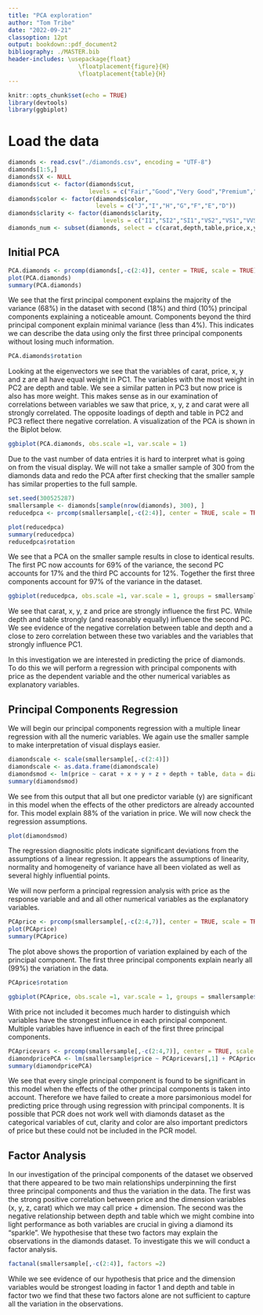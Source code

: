 ---
title: "PCA exploration"
author: "Tom Tribe"
date: "2022-09-21"
classoption: 12pt
output: bookdown::pdf_document2
bibliography: ./MASTER.bib
header-includes: \usepackage{float}
                    \floatplacement{figure}{H}
                    \floatplacement{table}{H}
---

```{r setup, include=FALSE}
knitr::opts_chunk$set(echo = TRUE)
library(devtools)
library(ggbiplot)
```

# Load the data

```{r}
diamonds <- read.csv("./diamonds.csv", encoding = "UTF-8")
diamonds[1:5,]
diamonds$X <- NULL
diamonds$cut <- factor(diamonds$cut, 
                       levels = c("Fair","Good","Very Good","Premium","Ideal"))
diamonds$color <- factor(diamonds$color, 
                         levels = c("J","I","H","G","F","E","D"))
diamonds$clarity <- factor(diamonds$clarity,
                           levels = c("I1","SI2","SI1","VS2","VS1","VVS2","VVS1","IF"))
diamonds_num <- subset(diamonds, select = c(carat,depth,table,price,x,y,z))
```

## Initial PCA

```{r}
PCA.diamonds <- prcomp(diamonds[,-c(2:4)], center = TRUE, scale = TRUE)
plot(PCA.diamonds)
summary(PCA.diamonds)
```

We see that the first principal component explains the majority of the variance (68%) in the dataset with second (18%) and third (10%) principal components explaining a noticeable amount. Components beyond the third principal component explain minimal variance (less than 4%). This indicates we can describe the data using only the first three principal components without losing much information.

```{r}
PCA.diamonds$rotation
```

Looking at the eigenvectors we see that the variables of carat, price, x, y and z are all have equal weight in PC1. The variables with the most weight in PC2 are depth and table. We see a similar patten in PC3 but now price is also has more weight. This makes sense as in our examination of correlations between variables we saw that price, x, y, z and carat were all strongly correlated. The opposite loadings of depth and table in PC2 and PC3 reflect there negative correlation.  A visualization of the PCA is shown in the Biplot below. 


```{r}
ggbiplot(PCA.diamonds, obs.scale =1, var.scale = 1)
```

Due to the vast number of data entries it is hard to interpret what is going on from the visual display. We will not take a smaller sample of 300 from the diamonds data and redo the PCA after first checking that the smaller sample has similar properties to the full sample.

```{r}
set.seed(300525287)
smallersample <- diamonds[sample(nrow(diamonds), 300), ]
reducedpca <- prcomp(smallersample[,-c(2:4)], center = TRUE, scale = TRUE)
```

```{r}
plot(reducedpca)
summary(reducedpca)
reducedpca$rotation
```

We see that a PCA on the smaller sample results in close to identical results. The first PC now accounts  for 69% of the variance, the second PC accounts for 17% and the third PC accounts for 12%. Together the first three components account for 97% of the variance in the dataset.

```{r}
ggbiplot(reducedpca, obs.scale =1, var.scale = 1, groups = smallersample$clarity)
```

We see that carat, x, y, z and price are strongly influence the first PC. While depth and table strongly (and reasonably equally) influence the second PC. We see evidence of the negative correlation between table and depth and a close to zero correlation between these two variables and the variables that strongly influence PC1. 


In this investigation we are interested in predicting the price of diamonds. To do this we will perform a regression with principal components with price as the dependent variable and the other numerical variables as explanatory variables. 

## Principal Components Regression

We will begin our principal components regression with a multiple linear regression with all the numeric variables. We again use the smaller sample to make interpretation of visual displays easier.

```{r}
diamondscale <- scale(smallersample[,-c(2:4)])
diamondscale <- as.data.frame(diamondscale)
diamondsmod <- lm(price ~ carat + x + y + z + depth + table, data = diamondscale)
summary(diamondsmod)
```

We see from this output that all but one predictor variable (y) are significant in this model when the effects of the other predictors are already accounted for. This model explain 88% of the variation in price. We will now check the regression assumptions.

```{r}
plot(diamondsmod)
```

The regression diagnositic plots indicate significant deviations from the assumptions of a linear regression. It appears the assumptions of linearity, normality and homogeneity of variance have all been violated as well as several highly influential points. 


We will now perform a principal regression analysis with price as the response variable and and all other numerical variables as the explanatory variables. 

```{r}
PCAprice <- prcomp(smallersample[,-c(2:4,7)], center = TRUE, scale = TRUE)
plot(PCAprice)
summary(PCAprice)
```

The plot above shows the proportion of variation explained by each of the principal component. The first three principal components explain nearly all (99%) the variation in the data. 

```{r}
PCAprice$rotation
```

```{r}
ggbiplot(PCAprice, obs.scale =1, var.scale = 1, groups = smallersample$cut)
```


With price not included it becomes much harder to distinguish which variables have the strongest influence in each principal component. Multiple variables have influence in each of the first three principal components. 

```{r}
PCApricevars <- prcomp(smallersample[,-c(2:4,7)], center = TRUE, scale = TRUE)$x
diamondpricePCA <- lm(smallersample$price ~ PCApricevars[,1] + PCApricevars[,2] + PCApricevars[,3] + PCApricevars[,4] + PCApricevars[,5] + PCApricevars[,6])
summary(diamondpricePCA)
```

We see that every single principal component is found to be significant in this model when the effects of the other principal components is taken into account. Therefore we have failed to create a more parsimonious model for predicting price through using regression with principal components. It is possible that PCR does not work well with diamonds dataset as the categorical variables of cut, clarity and color are also important predictors of price but these could not be included in the PCR model.

## Factor Analysis

In our investigation of the principal components of the dataset we observed that there appeared to be two main relationships underpinning the first three principal components and thus the variation in the data. The first was the strong positive correlation between price and the dimension variables (x, y, z, carat) which we may call price + dimension. The second was the negative relationship between depth and table which we might combine into light performance as both variables are crucial in giving a diamond its "sparkle". We hypothesise that these two factors may explain the observations in the diamonds dataset. To investigate this we will conduct a factor analysis. 

```{r}
factanal(smallersample[,-c(2:4)], factors =2)
```

While we see evidence of our hypothesis that price and the dimension variables would be strongest loading in factor 1 and depth and table in factor two we find that these two factors alone are not sufficient to capture all the variation in the observations. 